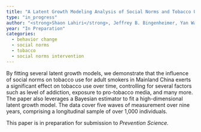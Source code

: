 ---
title: "A Latent Growth Modeling Analysis of Social Norms and Tobacco Use among Adult Smokers in Mainland China."
type: "in_progress"
author: "<strong>Shaon Lahiri</strong>, Jeffrey B. Bingenheimer, Yan Wang, W. Douglas Evans, Ben Cislaghi"
year: "In Preparation"
categories:
  - behavior change
  - social norms
  - tobacco
  - social norms intervention
---

By fitting several latent growth models, we demonstrate that the influence of social norms on tobacco use for adult smokers in Mainland China exerts a significant effect on tobacco use over time, controlling for several factors such as level of addiction, exposure to pro-tobacco media, and many more. The paper also leverages a Bayesian estimator to fit a high-dimensional latent growth model. The data cover five waves of measurement over nine years, comprising a longitudinal sample of over 1,000 individuals.

This paper is in preparation for submission to *Prevention Science.*
